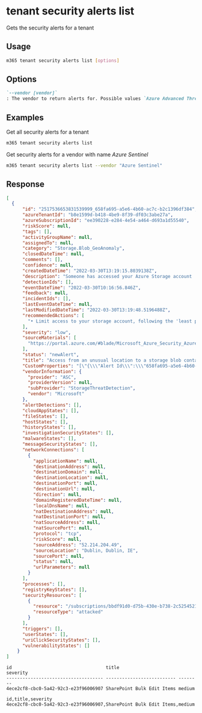 
# tenant security alerts list

Gets the security alerts for a tenant

## Usage

```sh
m365 tenant security alerts list [options]
```

## Options

```md defintion-list
`--vendor [vendor]`
: The vendor to return alerts for. Possible values `Azure Advanced Threat Protection`, `Azure Security Center`, `Microsoft Cloud App Security`, `Azure Active Directory Identity Protection`, `Azure Sentinel`, `Microsoft Defender ATP`. If omitted, all alerts are returned
```

<Global />

## Examples

Get all security alerts for a tenant

```sh
m365 tenant security alerts list
```

Get security alerts for a vendor with name _Azure Sentinel_

```sh
m365 tenant security alerts list --vendor "Azure Sentinel"
```

## Response

<Tabs>
  <TabItem value="json" label="JSON">

  ```json
  [
    {
        "id": "2517536653831539999_658fa695-a5e6-4b60-ac7c-b2c1396df384",
        "azureTenantId": "b8e1599d-b418-4be9-8f39-df03c3abe27a",
        "azureSubscriptionId": "ee390228-e284-4e54-a464-d693a1d55540",
        "riskScore": null,
        "tags": [],
        "activityGroupName": null,
        "assignedTo": null,
        "category": "Storage.Blob_GeoAnomaly",
        "closedDateTime": null,
        "comments": [],
        "confidence": null,
        "createdDateTime": "2022-03-30T13:19:15.8039138Z",
        "description": "Someone has accessed your Azure Storage account 'westeuropegivcekj' from an unusual location.",
        "detectionIds": [],
        "eventDateTime": "2022-03-30T10:16:56.846Z",
        "feedback": null,
        "incidentIds": [],
        "lastEventDateTime": null,
        "lastModifiedDateTime": "2022-03-30T13:19:48.5196488Z",
        "recommendedActions": [
          "• Limit access to your storage account, following the 'least privilege' principle: https://go.microsoft.com/fwlink/?linkid=2187303.• Consider using identity-based authentication: https://go.microsoft.com/fwlink/?linkid=2187202.• Consider rotating the storage account access keys and ensure that your access tokens are only shared with authorized users.• Ensure that storage access tokens are stored in a secured location such as Azure Key Vault. Avoid storing or sharing storage access tokens in source code, documentation, and email."
        ],
        "severity": "low",
        "sourceMaterials": [
          "https://portal.azure.com/#blade/Microsoft_Azure_Security_AzureDefenderForData/AlertBlade/alertId/2517536653831539999_658fa695-a5e6-4b60-ac7c-b2c1396df384/subscriptionId/bbdf91d0-d75b-430e-b738-2c525452144f/resourceGroup/managed-rg-purview-mip-poc/referencedFrom/alertDeepLink/location/westeurope"
        ],
        "status": "newAlert",
        "title": "Access from an unusual location to a storage blob container",
        "CustomProperties": "[\"{\\\"Alert Id\\\":\\\"658fa695-a5e6-4b60-ac7c-b2c1396df384\\\",\\\"Azure AD user\\\":\\\"N/A (Azure AD user authentication was not used)\\\",\\\"User agent\\\":\\\"Azure-Storage/9.3.0 (.NET Core)\\\",\\\"API type\\\":\\\"Blob\\\",\\\"Client location\\\":\\\"Dublin, Ireland\\\",\\\"Authentication type\\\":\\\"Shared access signature (SAS)\\\",\\\"Investigation steps\\\":\\\"{\\\\\\\"displayValue\\\\\\\":\\\\\\\"View related storage activity using Storage Analytics Logging. See how to configure Storage Analytics logging and more information\\\\\\\",\\\\\\\"kind\\\\\\\":\\\\\\\"Link\\\\\\\",\\\\\\\"value\\\\\\\":\\\\\\\"https:\\\\\\\\/\\\\\\\\/go.microsoft.com\\\\\\\\/fwlink\\\\\\\\/?linkid=2075734\\\\\\\"}\\\",\\\"Operations types\\\":\\\"GetBlob\\\",\\\"Service type\\\":\\\"Azure Blobs\\\",\\\"Container\\\":\\\"temporary\\\",\\\"Potential causes\\\":\\\"This alert indicates that this account has been accessed successfully from an IP address that is unfamiliar and unexpected compared to recent access pattern on this account.\\\\\\Potential causes:\\\\\\• An attacker has accessed your storage account.\\\\\\• A legitimate user has accessed your storage account from a new location.\\\",\\\"resourceType\\\":\\\"Storage\\\",\\\"ReportingSystem\\\":\\\"Azure\\\"}\",\"\\\"InitialAccess\\\"\"]",
        "vendorInformation": {
          "provider": "ASC",
          "providerVersion": null,
          "subProvider": "StorageThreatDetection",
          "vendor": "Microsoft"
        },
        "alertDetections": [],
        "cloudAppStates": [],
        "fileStates": [],
        "hostStates": [],
        "historyStates": [],
        "investigationSecurityStates": [],
        "malwareStates": [],
        "messageSecurityStates": [],
        "networkConnections": [
          {
            "applicationName": null,
            "destinationAddress": null,
            "destinationDomain": null,
            "destinationLocation": null,
            "destinationPort": null,
            "destinationUrl": null,
            "direction": null,
            "domainRegisteredDateTime": null,
            "localDnsName": null,
            "natDestinationAddress": null,
            "natDestinationPort": null,
            "natSourceAddress": null,
            "natSourcePort": null,
            "protocol": "tcp",
            "riskScore": null,
            "sourceAddress": "52.214.204.49",
            "sourceLocation": "Dublin, Dublin, IE",
            "sourcePort": null,
            "status": null,
            "urlParameters": null
          }
        ],
        "processes": [],
        "registryKeyStates": [],
        "securityResources": [
          {
            "resource": "/subscriptions/bbdf91d0-d75b-430e-b738-2c525452144f/resourceGroups/managed-rg-purview-mip-poc/providers/Microsoft.Storage/storageAccounts/scanwesteuropegivcebj",
            "resourceType": "attacked"
          }
        ],
        "triggers": [],
        "userStates": [],
        "uriClickSecurityStates": [],
        "vulnerabilityStates": []
      }
  ]
  ```

  </TabItem>
  <TabItem value="text" label="Text">

  ```text
  id                                   title                      severity
  ------------------------------------ -------------------------- --------
  4ece2cf8-cbc0-5a42-92c3-e23f96006907 SharePoint Bulk Edit Items medium
  ```

  </TabItem>
  <TabItem value="csv" label="CSV">

  ```csv
  id,title,severity
  4ece2cf8-cbc0-5a42-92c3-e23f96006907,SharePoint Bulk Edit Items,medium
  ```

  </TabItem>
</Tabs>
